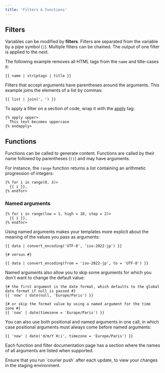 ```yaml
---
title: 'Filters & functions'
---
```


## Filters

Variables can be modified by **filters**. Filters are separated from the variable by a pipe symbol (`|`). Multiple filters can be chained. The output of one filter is applied to the next.

The following example removes all HTML tags from the `name` and title-cases it:

```canvas
{{ name | striptags | title }}
```

Filters that accept arguments have parentheses around the arguments. This example joins the elements of a list by commas:

```canvas
{{ list | join(', ') }}
```

To apply a filter on a section of code, wrap it with the [apply](/docs/canvas/tags/apply) tag:

```canvas
{% apply upper>
  This text becomes uppercase
{% endapply>
```

## Functions

Functions can be called to generate content. Functions are called by their name followed by parentheses (`()`) and may have arguments.

For instance, the `range` function returns a list containing an arithmetic progression of integers:

```canvas
{% for i in range(0, 3)>
  {{ i }},
{% endfor>
```

### Named arguments

```canvas
{% for i in range(low = 1, high = 10, step = 2)>
  {{ i }},
{% endfor>
```

Using named arguments makes your templates more explicit about the meaning of the values you pass as arguments:

```canvas
{{ data | convert_encoding('UTF-8', 'iso-2022-jp') }}

{# versus #}

{{ data | convert_encoding(from = 'iso-2022-jp', to = 'UTF-8') }}
```

Named arguments also allow you to skip some arguments for which you don't want to change the default value:

```canvas
{# the first argument is the date format, which defaults to the global date format if null is passed #}
{{ 'now' | date(null, 'Europe/Paris') }}

{# or skip the format value by using a named argument for the time zone #}
{{ 'now' | date(timezone = 'Europe/Paris') }}
```

You can also use both positional and named arguments in one call, in which case positional arguments must always come before named arguments:

```canvas
{{ 'now' | date('d/m/Y H:i', timezone = 'Europe/Paris') }}
```

Each function and filter documentation page has a section where the names of all arguments are listed when supported.

<Callout>
Ensure that you run `courier push` after each update, to view your changes in the staging environment.
</Callout>

